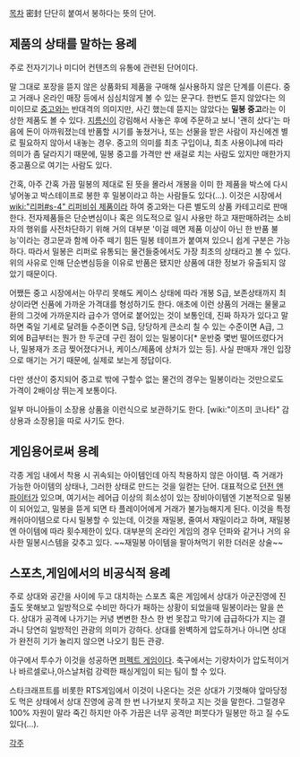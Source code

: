 [[목차]]
密封
단단히 붙여서 봉하다는 뜻의 단어.
== 제품의 상태를 말하는 용례 ==
주로 전자기기나 미디어 컨텐츠의 유통에 관련된 단어이다.

말 그대로 포장을 뜯지 않은 상품화되 제품을 구매해 실사용하지 않은 단계를 이른다. 중고 거래나 온라인 매장 등에서 심심치않게 볼 수 있는 문구다. 한번도 뜯지 않았다는 의미이므로 [[중고]]와는 반대격의 의미지만, 사긴 했는데 뜯지는 않았다는 '''밀봉 중고'''라는 이상한 제품도 볼 수 있다. [[지름신]]이 강림해서 사놓은 후에 주문하고 보니 '괜히 샀다'는 마음에 돈이 아까워졌는데 반품할 시기를 놓쳤거나, 또는 선물을 받은 사람이 자신에겐 별로 필요하지 않아서 내놓는 경우. 중고의 의미를 최초 구입이냐, 최초 사용이냐에 따라 의미가 좀 달라지기 때문에, 밀봉 중고를 가격만 싼 새걸로 치는 사람도 있지만 매한가지 중고품으로 여기는 사람도 있다. 

간혹, 아주 간혹 가끔 밀봉의 제대로 된 뜻을 몰라서 개봉을 이미 한 제품을 박스에 다시 넣어놓고 박스테이프로 봉한 후 밀봉이라고 하는 사람들도 있다(…). 이것은 시장에서 [[wiki:"리퍼#s-4" 리퍼비쉬 제품]]이라 하여 중고와는 다른 별도의 상품 카테고리로 판매한다. 전자제품들은 단순변심이나 혹은 의도적으로 일시 사용만 하고 재판매하려는 소비자의 행위를 사전차단하기 위해 거의 대부분 '이걸 떼면 제품 이상이 아닌 한 반품 불능'이라는 경고문과 함께 아주 떼기 힘든 밀봉 테이프가 붙여져 있으니 쉽게 구분은 가능하다. 따라서 밀봉은 리퍼로 유통되는 물건들중에서도 가장 최초의 상태라고 볼 수 있다. 위의 사유로 인해 단순변심등을 이유로 반품은 됐지만 상품에 대한 정보가 유출되지 않았기 때문이다.

어쨌든 중고 시장에서는 아무리 못해도 케이스 상태에 따라 개봉 S급, 보존상태까지 최상이라면 신품에 가까운 가격대를 형성하기도 한다. 애초에 이런 상품의 거래는 물물교환의 그것에 가까운지라 급수가 영어로 붙어있는 것이 보통인데, 진짜 하자가 있다고 말하면 죽일 기세로 달려들 수준이면 S급, 당당하게 큰소리 칠 수 있는 수준이면 A급, 그 외에 B급부터는 뭔가 한 두군데 구린 점이 있는 밀봉이다[* 운반중 몇번 떨어뜨렸다거나, 밀봉재가 조금 찢어졌다거나, 케이스/제품에 상처가 있는 등]. 사실 판매자 개인 입장으로 매기는 거기 때문에, 실제로 보는게 정답이다.

다만 생산이 중지되어 중고로 밖에 구할수 없는 물건의 경우는 밀봉이라는 것만으로도 가격이 2배이상 뛰는게 보통이다.

일부 마니아들이 소장용 상품을 이런식으로 보관하기도 한다. [wiki:"이즈미 코나타" 감상용과 소장용]을 따로 사기도 한다.

== 게임용어로써 용례 ==
각종 게임 내에서 착용 시 귀속되는 아이템인데 아직 착용하지 않은 아이템. 즉 거래가 가능한 아이템의 상태나, 그러한 상태로 만드는 것을 일컫는 단어. 대표적으로 [[던전 앤 파이터]]가 있으며, 여기서는 레어급 이상의 희소성이 있는 장비아이템엔 기본적으로 밀봉이 되어있고, 밀봉을 뜯게 되면 타 플레이어에게 거래가 불가능해지게 된다. 이것을 특정 캐쉬아이템으로 다시 밀봉할 수 있는데, 이것을 재밀봉, 줄여서 재밀이라고 하며, 재밀봉엔 아이템에 따라 횟수제한이 있다. 대부분의 온라인 게임의 경우 던파와 같거나 거의 유사한 밀봉시스템을 갖추고 있다. ~~재밀봉 아이템을 팔아쳐먹기 위한 더러운 상술~~

== 스포츠,게임에서의 비공식적 용례 ==
주로 상대와 공간을 사이에 두고 대치하는 스포츠 혹은 게임에서 상대가 아군진영에 진출도 못해보고 일방적으로 수비만 하다가 패하는 상황이 되었을때 밀봉이라는 말을 쓴다. 상대가 공격에 나가기는 커녕 변변한 찬스 한 번 못잡고 막기에 급급하다가 지는 결과니 당연히 일방적인 관광의 의미가 강하다. 상대를 완벽하게 압도하거나 아니면 상대가 완전히 기가 눌리지 않으면 나오기 힘든 관광.

야구에서 투수가 이것을 성공하면 [[퍼펙트 게임]]이다. 축구에서는 기량차이가 압도적이거나 바르셀로나,아스날처럼 강력한 패싱게임이 되는 팀이 할 수 있다.

스타크래프트를 비롯한 RTS게임에서 이것이 나온다는 것은 상대가 기껏해야 앞마당정도 먹은 상태에서 상대 진영에 공격 한 번 나가보지 못하고 지는 것을 말한다. 그럴경우 100% 자원이 말라 죽긴 하지만 아주 가끔은 너무 공격만 퍼붓다가 밀봉만 하고 질 수도 있다(…).

[[각주]]
